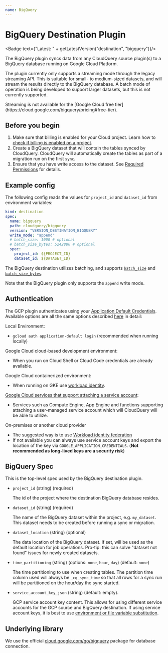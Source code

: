 ```yaml
---
name: BigQuery
---
```

# BigQuery Destination Plugin


<Badge text={"Latest: " + getLatestVersion("destination", "bigquery")}/>

The BigQuery plugin syncs data from any CloudQuery source plugin(s) to a BigQuery database running on Google Cloud Platform.

The plugin currently only supports a streaming mode through the legacy streaming API. This is suitable for small- to medium-sized datasets, and will stream the results directly to the BigQuery database. A batch mode of operation is being developed to support larger datasets, but this is not currently supported.

<Callout type="info">
Streaming is not available for the [Google Cloud free tier](https://cloud.google.com/bigquery/pricing#free-tier).
</Callout>

## Before you begin

1. Make sure that billing is enabled for your Cloud project. Learn how to [check if billing is enabled on a project](https://cloud.google.com/billing/docs/how-to/verify-billing-enabled).
2. Create a BigQuery dataset that will contain the tables synced by CloudQuery. CloudQuery will automatically create the tables as part of a migration run on the first `sync`.
3. Ensure that you have write access to the dataset. See [Required Permissions](https://cloud.google.com/bigquery/docs/streaming-data-into-bigquery) for details.

## Example config

The following config reads the values for `project_id` and `dataset_id` from environment variables:

```yaml
kind: destination
spec:
  name: bigquery
  path: cloudquery/bigquery
  version: "VERSION_DESTINATION_BIGQUERY"
  write_mode: "append"
  # batch_size: 1000 # optional
  # batch_size_bytes: 5242880 # optional
  spec:
    project_id: ${PROJECT_ID}
    dataset_id: ${DATASET_ID}
```

The BigQuery destination utilizes batching, and supports [`batch_size`](/docs/reference/destination-spec#batch_size) and [`batch_size_bytes`](/docs/reference/destination-spec#batch_size_bytes).

Note that the BigQuery plugin only supports the `append` write mode. 

## Authentication

The GCP plugin authenticates using your [Application Default Credentials](https://cloud.google.com/sdk/gcloud/reference/auth/application-default). Available options are all the same options described [here](https://cloud.google.com/docs/authentication/provide-credentials-adc) in detail:

Local Environment:

- `gcloud auth application-default login` (recommended when running locally)

Google Cloud cloud-based development environment:

- When you run on Cloud Shell or Cloud Code credentials are already available.

Google Cloud containerized environment:

- When running on GKE use [workload identity](https://cloud.google.com/kubernetes-engine/docs/how-to/workload-identity).

[Google Cloud services that support attaching a service account](https://cloud.google.com/docs/authentication/provide-credentials-adc#attached-sa):

- Services such as Compute Engine, App Engine and functions supporting attaching a user-managed service account which will CloudQuery will be able to utilize.

On-premises or another cloud provider

- The suggested way is to use [Workload identity federation](https://cloud.google.com/iam/docs/workload-identity-federation)
- If not available you can always use service account keys and export the location of the key via `GOOGLE_APPLICATION_CREDENTIALS`. (**Not recommended as long-lived keys are a security risk**)

## BigQuery Spec

This is the top-level spec used by the BigQuery destination plugin.

- `project_id` (string) (required)

  The id of the project where the destination BigQuery database resides.


- `dataset_id` (string) (required)

  The name of the BigQuery dataset within the project, e.g. `my_dataset`. This dataset needs to be created before running a sync or migration.


- `dataset_location` (string) (optional)

  The data location of the BigQuery dataset. If set, will be used as the default location for job operations. Pro-tip: this can solve "dataset not found" issues for newly created datasets.


- `time_partitioning` (string) (options: `none`, `hour`, `day`) (default: `none`)

  The time partitioning to use when creating tables. The partition time column used will always be `_cq_sync_time` so that all rows for a sync run will be partitioned on the hour/day the sync started.

- `service_account_key_json` (string) (default: empty).

  GCP service account key content. This allows for using different service accounts for the GCP source and BigQuery destination. If using service account keys, it is best to use [environment or file variable substitution](/docs/advanced-topics/environment-variable-substitution).

## Underlying library

We use the official [cloud.google.com/go/bigquery](https://pkg.go.dev/cloud.google.com/go/bigquery) package for database connection.
